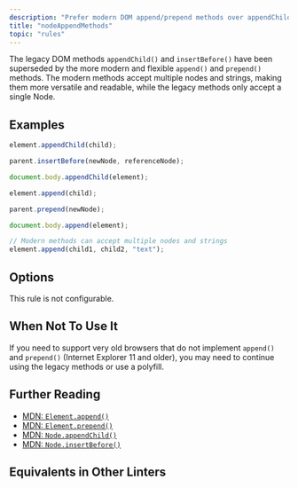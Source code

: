 ```yaml
---
description: "Prefer modern DOM append/prepend methods over appendChild/insertBefore."
title: "nodeAppendMethods"
topic: "rules"
---
```




<RuleSummary plugin="browser" rule="nodeAppendMethods" />

The legacy DOM methods `appendChild()` and `insertBefore()` have been superseded by the more modern and flexible `append()` and `prepend()` methods.
The modern methods accept multiple nodes and strings, making them more versatile and readable, while the legacy methods only accept a single Node.

## Examples

<Tabs>
<TabItem label="❌ Incorrect">

```js
element.appendChild(child);

parent.insertBefore(newNode, referenceNode);

document.body.appendChild(element);
```

</TabItem>
<TabItem label="✅ Correct">

```js
element.append(child);

parent.prepend(newNode);

document.body.append(element);

// Modern methods can accept multiple nodes and strings
element.append(child1, child2, "text");
```

</TabItem>
</Tabs>

## Options

This rule is not configurable.

## When Not To Use It

If you need to support very old browsers that do not implement `append()` and `prepend()` (Internet Explorer 11 and older), you may need to continue using the legacy methods or use a polyfill.

## Further Reading

- [MDN: `Element.append()`](https://developer.mozilla.org/en-US/docs/Web/API/Element/append)
- [MDN: `Element.prepend()`](https://developer.mozilla.org/en-US/docs/Web/API/Element/prepend)
- [MDN: `Node.appendChild()`](https://developer.mozilla.org/en-US/docs/Web/API/Node/appendChild)
- [MDN: `Node.insertBefore()`](https://developer.mozilla.org/en-US/docs/Web/API/Node/insertBefore)

## Equivalents in Other Linters

<RuleEquivalents pluginId="browser" ruleId="nodeAppendMethods" />

